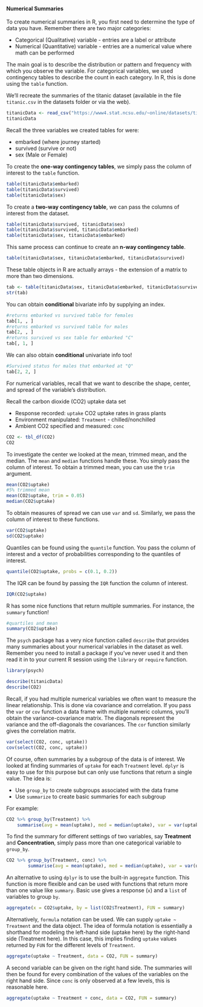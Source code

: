 #### Numerical Summaries  

To create numerical summaries in R, you first need to determine the type of data you have.  Remember there are two major categories:

+ Categorical (Qualitative) variable - entries are a label or attribute   
+ Numerical (Quantitative) variable - entries are a numerical value where math can be performed

The main goal is to describe the distribution or pattern and frequency with which you observe the variable.  For categorical variables, we used contingency tables to describe the count in each category.  In R, this is done using the `table` function.  

We'll recreate the summaries of the titanic dataset (available in the file `titanic.csv` in the datasets folder or via the web).  

```r
titanicData <- read_csv("https://www4.stat.ncsu.edu/~online/datasets/titanic.csv")
titanicData
```

Recall the three variables we created tables for were:

+ embarked (where journey started)  
+ survived (survive or not)    
+ sex (Male or Female)  

To create the **one-way contingency tables**, we simply pass the column of interest to the `table` function.  

```r
table(titanicData$embarked)
table(titanicData$survived)
table(titanicData$sex)
```

To create a **two-way contingency table**, we can pass the columns of interest from the dataset.  

```r
table(titanicData$survived, titanicData$sex)
table(titanicData$survived, titanicData$embarked)
table(titanicData$sex, titanicData$embarked)
```

This same process can continue to create an **n-way contingency table**.

```r
table(titanicData$sex, titanicData$embarked, titanicData$survived)
```

These table objects in R are actually arrays - the extension of a matrix to more than two dimensions. 

```r
tab <- table(titanicData$sex, titanicData$embarked, titanicData$survived)
str(tab)
```

You can obtain **conditional** bivariate info by supplying an index.

```r
#returns embarked vs survived table for females
tab[1, , ]
#returns embarked vs survived table for males
tab[2, , ]
#returns survived vs sex table for embarked "C"
tab[, 1, ]
```

We can also obtain **conditional** univariate info too!

```r
#Survived status for males that embarked at "Q"
tab[2, 2, ]
```

For numerical variables, recall that we want to describe the shape, center, and spread of the variable's distribution.  

Recall the carbon dioxide (CO2) uptake data set  

+ Response recorded: `uptake` CO2 uptake rates in grass plants  
+ Environment manipulated: `Treatment` - chilled/nonchilled  
+ Ambient CO2 specified and measured: `conc`  

```r
CO2 <- tbl_df(CO2)
CO2
```

To investigate the center we looked at the mean, trimmed mean, and the median.  The `mean` and `median` functions handle these.  You simply pass the column of interest.  To obtain a trimmed mean, you can use the `trim` argument.  

```r
mean(CO2$uptake)
#5% trimmed mean
mean(CO2$uptake, trim = 0.05) 
median(CO2$uptake)
```

To obtain measures of spread we can use `var` and `sd`.  Similarly, we pass the column of interest to these functions.  

```r
var(CO2$uptake)
sd(CO2$uptake)
```

Quantiles can be found using the `quantile` function.  You pass the column of interest and a vector of probabilities corresponding to the quantiles of interest.  

```r
quantile(CO2$uptake, probs = c(0.1, 0.2))
```

The IQR can be found by passing the `IQR` function the column of interest.

```r
IQR(CO2$uptake)
```

R has some nice functions that return multiple summaries.  For instance, the `summary` function!

```r
#quartiles and mean
summary(CO2$uptake)
```

The `psych` package has a very nice function called `describe` that provides many summaries about your numerical variables in the dataset as well.  Remember you need to install a package if you've never used it and then read it in to your current R session using the `library` or `require` function.  

```r
library(psych)
```

```r
describe(titanicData)
describe(CO2)
```

Recall, if you had multiple numerical variables we often want to measure the linear relationship.  This is done via covariance and correlation.  If you pass the `var` or `cov` function a data frame with multiple numeric columns, you'll obtain the variance-covariance matrix.  The diagonals represent the variance and the off-diagonals the covariances.  The `cor` function similarly gives the correlation matrix.

```r
var(select(CO2, conc, uptake))
cov(select(CO2, conc, uptake))
```

Of course, often summaries by a subgroup of the data is of interest.  We looked at finding summaries of `uptake` for each `Treatment` level.  `dplyr` is easy to use for this purpose but can only use functions that return a single value.  The idea is:

- Use `group_by` to create subgroups associated with the data frame  
- Use `summarize` to create basic summaries for each subgroup  

For example: 

```r
CO2 %>% group_by(Treatment) %>% 
	summarise(avg = mean(uptake), med = median(uptake), var = var(uptake))
```

To find the summary for different settings of two variables, say **Treatment** and **Concentration**, simply pass more than one categorical variable to `group_by`.  

```r
CO2 %>% group_by(Treatment, conc) %>% 
		summarise(avg = mean(uptake), med = median(uptake), var = var(uptake))
```

An alternative to using `dplyr` is to use the built-in `aggregate` function.  This function is more flexible and can be used with functions that return more than one value like `summary`.  Basic use gives a response (`x`) and a `list` of variables to group `by`.

```r
aggregate(x = CO2$uptake, by = list(CO2$Treatment), FUN = summary)
```

Alternatively, `formula` notation can be used.  We can supply `uptake ~ Treatment` and the data object.  The idea of formula notation is essentially a shorthand for modeling the left-hand side (uptake here) by the right-hand side (Treatment here).  In this case, this implies finding `uptake` values returned by `FUN` for the different levels of `Treatment`. 

```r
aggregate(uptake ~ Treatment, data = CO2, FUN = summary)
```

A second variable can be given on the right hand side.  The summaries will then be found for every combination of the values of the variables on the right hand side.  Since `conc` is only observed at a few levels, this is reasonable here.  

```r
aggregate(uptake ~ Treatment + conc, data = CO2, FUN = summary)
```
